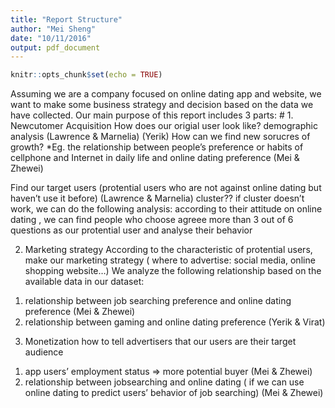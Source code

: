```yaml
---
title: "Report Structure"
author: "Mei Sheng"
date: "10/11/2016"
output: pdf_document
---
```


```r
knitr::opts_chunk$set(echo = TRUE)
```

Assuming we are a company focused on online dating app and website, we want to make some business strategy and decision based on the data we have collected.
Our main purpose of this report includes 3 parts:
# 
1. Newcutomer  Acquisition
How does our origial user look like? demographic analysis (Lawrence & Marnelia) (Yerik)
How can we find new sorucres of growth? 
*Eg. the relationship between people's preference or habits of cellphone and Internet in daily life and online dating preference  (Mei & Zhewei) 

Find our target users (protential users who are not against online dating but haven't use it before) (Lawrence & Marnelia)
cluster?? if cluster doesn't work, we can do the following analysis:
according to their attitude on online dating , we can find people who choose agreee more than 3 out of 6 questions as our protential user and analyse their behavior 

2. Marketing strategy
According to the characteristic of protential users, make our marketing strategy ( where to advertise: social media, online shopping website...) 
We analyze the following relationship based on the available data in our dataset:
                                       
(1) relationship between job searching preference and online dating preference  (Mei & Zhewei)  
(2) relationship between gaming and online dating preference (Yerik & Virat)

3. Monetization
how to tell advertisers that our users are their target audience
(1) app users' employment status => more potential buyer (Mei & Zhewei) 
(2) relationship between jobsearching and online dating ( if we can use online dating to predict users' behavior of job searching) (Mei & Zhewei) 



```r

```


